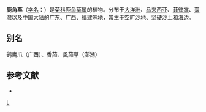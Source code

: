 {{Speciesbox
| taxon = Glossogyne tenuifolia
| binomial_authority = (Labill.) Cass.
}}

'''鹿角草'''（[[学名|学名]]：{{lang|la|''Glossogyne tenuifolia''}}）是[[菊科|菊科]][[鹿角草属|鹿角草属]]的植物。分布于[[大洋洲|大洋洲]]、[[马来西亚|马来西亚]]、[[菲律宾|菲律宾]]、[[臺灣|臺灣]]以及[[中国大陆|中国大陆]]的[[广东|广东]]、[[广西|广西]]、[[福建|福建]]等地，常生于空旷沙地、坚硬沙土和海边。

== 别名 ==
鹞鹰爪（广西）、香茹、風茹草（澎湖）

== 参考文献 ==
<div class="references-small">
* {{cite web| url =http://www.bioinfo.cn/db05/KmzwSpecies.php?action=view&id=4034| title =鹿角草| work =《中国高等植物数据库全库》| publisher =中国科学院微生物研究所| author =昆明植物研究所| accessdate =2009-02-25| deadurl =yes| archiveurl =https://web.archive.org/web/20160305042658/http://www.bioinfo.cn/db05/KmzwSpecies.php?action=view&id=4034| archivedate =2016-03-05}}
</div>

{{植物小作品}}
{{Taxonbar}}
[[Category:鹿角草属|L]]